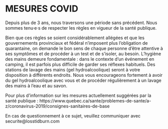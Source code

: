 # MESURES COVID {-}

Depuis plus de 3 ans, nous traversons une période sans précédent. Nous sommes tenu·e·s de respecter les règles en vigueur de la santé publique. 


Bien que ces règles se soient considérablement allégées et que les gouvernements provinciaux et fédéral n’imposent plus l’obligation de quarantaine, on demande le bon sens de chaque personne d’être attentive à ses symptômes et de procéder à un test et de s’isoler, au besoin.
L’hygiène des mains demeure fondamentale : dans le contexte d’un événement en camping, il est parfois plus difficile de garder ses réflexes habituels. Des stations de lavage des mains (gel hydroalcoolique) seront à votre disposition à différents endroits. Nous vous encourageons fortement à avoir du gel hydroalcoolique avec vous et de procéder régulièrement à un lavage des mains à l’eau et au savon. 


Pour plus d’information sur les mesures actuellement suggérées par la santé publique : https://www.quebec.ca/sante/problemes-de-sante/a-z/coronavirus-2019/consignes-sanitaires-de-base


En cas de questionnement à ce sujet, veuillez communiquer avec securite@losstidburn.com